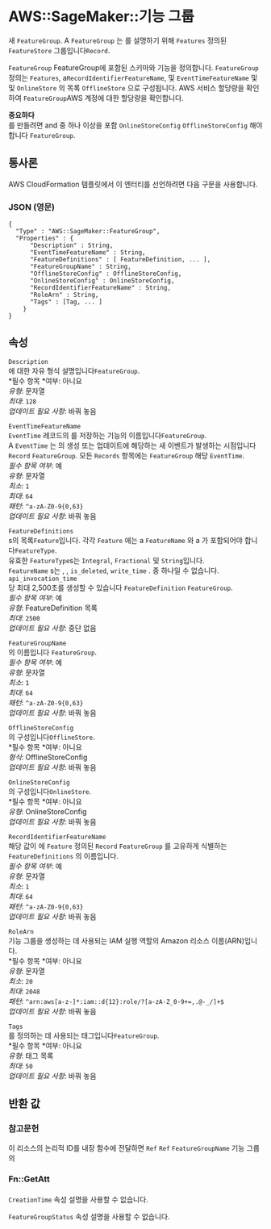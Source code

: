 # AWS::SageMaker::기능 그룹

새 `FeatureGroup`. A `FeatureGroup` 는 를 설명하기 위해 `Features` 정의된 `FeatureStore` 그룹입니다`Record`.

`FeatureGroup` FeatureGroup에 포함된 스키마와 기능을 정의합니다. `FeatureGroup` 정의는 `Features`, a`RecordIdentifierFeatureName`, 및 `EventTimeFeatureName` 및 및 `OnlineStore` 의 목록 `OfflineStore` 으로 구성됩니다. AWS 서비스 할당량을 확인하여 `FeatureGroup`AWS 계정에 대한 할당량을 확인합니다.

**중요하다**  
를 만들려면 and 중 하나 이상을 포함 `OnlineStoreConfig` `OfflineStoreConfig` 해야 합니다 `FeatureGroup`.

## 통사론

AWS CloudFormation 템플릿에서 이 엔터티를 선언하려면 다음 구문을 사용합니다.

### JSON (영문)

```
{
  "Type" : "AWS::SageMaker::FeatureGroup",
  "Properties" : {
      "Description" : String,
      "EventTimeFeatureName" : String,
      "FeatureDefinitions" : [ FeatureDefinition, ... ],
      "FeatureGroupName" : String,
      "OfflineStoreConfig" : OfflineStoreConfig,
      "OnlineStoreConfig" : OnlineStoreConfig,
      "RecordIdentifierFeatureName" : String,
      "RoleArn" : String,
      "Tags" : [Tag, ... ]
    }
}
```

## 속성

`Description`  
에 대한 자유 형식 설명입니다`FeatureGroup`.  
*필수 항목 *여부: 아니요  
_유형_: 문자열  
_최대_: `128`  
_업데이트 필요 사항_: 바꿔 놓음

`EventTimeFeatureName`  
`EventTime` 레코드의 를 저장하는 기능의 이름입니다`FeatureGroup`.  
A `EventTime` 는 의 생성 또는 업데이트에 해당하는 새 이벤트가 발생하는 시점입니다 `Record` `FeatureGroup`. 모든 `Records` 항목에는 `FeatureGroup` 해당 `EventTime`.  
_필수 항목 여부_: 예  
_유형_: 문자열  
_최소_: `1`  
_최대_: `64`  
_패턴_: `^a-zA-Z0-9{0,63}`  
_업데이트 필요 사항_: 바꿔 놓음

`FeatureDefinitions`  
s의 목록`Feature`입니다. 각각 `Feature` 에는 a `FeatureName` 와 a 가 포함되어야 합니다`FeatureType`.  
유효한 `FeatureType`s는 `Integral`, `Fractional` 및 `String`입니다.  
 `FeatureName` s는 , , `is_deleted`, `write_time` . 중 하나일 수 없습니다. `api_invocation_time`  
당 최대 2,500초를 생성할 수 있습니다 `FeatureDefinition` `FeatureGroup`.  
_필수 항목 여부_: 예  
_유형_: FeatureDefinition 목록  
_최대_: `2500`  
_업데이트 필요 사항_: 중단 없음

`FeatureGroupName`  
의 이름입니다 `FeatureGroup`.  
_필수 항목 여부_: 예  
_유형_: 문자열  
_최소_: `1`  
_최대_: `64`  
_패턴_: `^a-zA-Z0-9{0,63}`  
_업데이트 필요 사항_: 바꿔 놓음

`OfflineStoreConfig`  
의 구성입니다`OfflineStore`.  
*필수 항목 *여부: 아니요  
_형식_: OfflineStoreConfig  
_업데이트 필요 사항_: 바꿔 놓음

`OnlineStoreConfig`  
의 구성입니다`OnlineStore`.  
*필수 항목 *여부: 아니요  
_유형_: OnlineStoreConfig  
_업데이트 필요 사항_: 바꿔 놓음

`RecordIdentifierFeatureName`  
 해당 값이 에 `Feature` 정의된 `Record` `FeatureGroup` 를 고유하게 식별하는 `FeatureDefinitions` 의 이름입니다.  
_필수 항목 여부_: 예  
_유형_: 문자열  
_최소_: `1`  
_최대_: `64`  
_패턴_: `^a-zA-Z0-9{0,63}`  
_업데이트 필요 사항_: 바꿔 놓음

`RoleArn`  
기능 그룹을 생성하는 데 사용되는 IAM 실행 역할의 Amazon 리소스 이름(ARN)입니다.  
*필수 항목 *여부: 아니요  
_유형_: 문자열  
_최소_: `20`  
_최대_: `2048`  
_패턴_: `^arn:aws[a-z-]*:iam::d{12}:role/?[a-zA-Z_0-9+=,.@-_/]+$`  
_업데이트 필요 사항_: 바꿔 놓음

`Tags`  
를 정의하는 데 사용되는 태그입니다`FeatureGroup`.  
*필수 항목 *여부: 아니요  
_유형_: 태그 목록  
_최대_: `50`  
_업데이트 필요 사항_: 바꿔 놓음

## 반환 값

### 참고문헌

이 리소스의 논리적 ID를 내장 함수에 전달하면 `Ref` `Ref` `FeatureGroupName` 기능 그룹의

### Fn::GetAtt

####

`CreationTime` 속성 설명을 사용할 수 없습니다.

`FeatureGroupStatus` 속성 설명을 사용할 수 없습니다.
